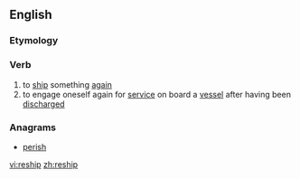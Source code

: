 ==English==

===Etymology===
{{prefix|re|ship}}

===Verb===
{{en-verb|reships|reshipping|reshipped}}

# to [[ship]] something [[again]]
# to engage oneself again for [[service]] on board a [[vessel]] after having been [[discharge]]d

===Anagrams===
* [[perish#English|perish]]

[[vi:reship]]
[[zh:reship]]